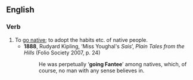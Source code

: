 ==English==

===Verb===
{{head|en|verb}}

# To [[go native]]; to adopt the habits etc. of native people.
#* '''1888''', Rudyard Kipling, ‘Miss Youghal's ''Sais''’, ''Plain Tales from the Hills'' (Folio Society 2007, p. 24)
#*: He was perpetually ‘'''going Fantee'''’ among natives, which, of course, no man with any sense believes in.